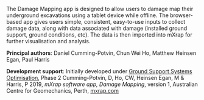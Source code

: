 
The Damage Mapping app is designed to allow users to damage map their underground excavations using a tablet device while offline. The browser-based app gives users simple, consistent, easy-to-use inputs to collect damage data, along with data associated with damage (installed ground support, ground conditions, etc). The data is then imported into mXrap for further visualisation and analysis.

<ReactPlayer controls src="https://vimeo.com/video/466469057" />

**Principal authors**: Daniel Cumming-Potvin, Chun Wei Ho, Matthew Heinsen Egan, Paul Harris

**Development support**: Initially developed under [Ground Support Systems Optimisation](https://gsso.com.au/), Phase 2 Cumming-Potvin, D, Ho, CW, Heinsen Egan, M & Harris, P 2019, _mXrap software app, Damage Mapping_, version 1, Australian Centre for Geomechanics, Perth, [mxrap.com](https://mxrap.com/)
